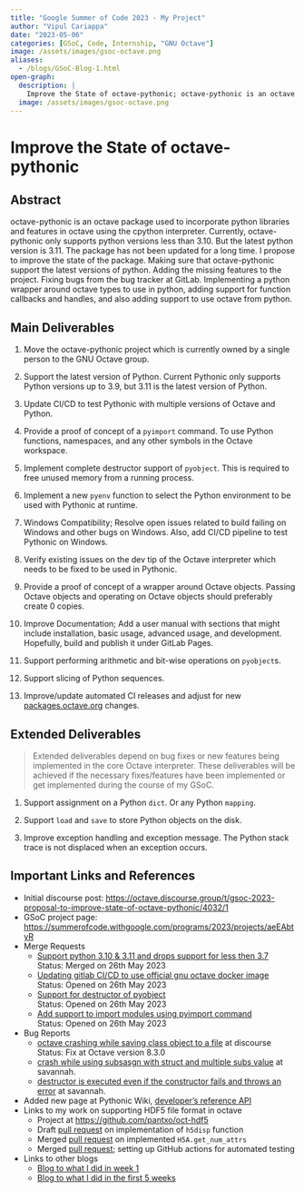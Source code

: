 ```yaml
---
title: "Google Summer of Code 2023 - My Project"
author: "Vipul Cariappa"
date: "2023-05-06"
categories: [GSoC, Code, Internship, "GNU Octave"]
image: /assets/images/gsoc-octave.png
aliases: 
  - /blogs/GSoC-Blog-1.html
open-graph:
  description: |
    Improve the State of octave-pythonic; octave-pythonic is an octave package used to incorporate python libraries and features in octave using the cpython interpreter. I propose to improve the state of the package...
  image: /assets/images/gsoc-octave.png
---
```



# Improve the State of octave-pythonic 

## Abstract

octave-pythonic is an octave package used to incorporate python libraries and features in octave using the cpython
interpreter.
Currently, octave-pythonic only supports python versions less than 3.10. But the latest python version is 3.11.
The package has not been updated for a long time.
I propose to improve the state of the package.
Making sure that octave-pythonic support the latest versions of python. Adding the missing features to the project.
Fixing bugs from the bug tracker at GitLab. Implementing a python wrapper around octave types to use in python,
adding support for function callbacks and handles, and also adding support to use octave from python.

## Main Deliverables

1. Move the octave-pythonic project which is currently owned by a single person to the GNU Octave group.

1. Support the latest version of Python. Current Pythonic only supports Python versions up to 3.9, but 3.11 is the
latest version of Python.

1. Update CI/CD to test Pythonic with multiple versions of Octave and Python.

1. Provide a proof of concept of a `pyimport` command.
To use Python functions, namespaces, and any other symbols in the Octave workspace.

1. Implement complete destructor support of `pyobject`. This is required to free unused memory from a running process.

1. Implement a new `pyenv` function to select the Python environment to be used with Pythonic at runtime.

1. Windows Compatibility; Resolve open issues related to build failing on Windows and other bugs on Windows.
Also, add CI/CD pipeline to test Pythonic on Windows.

1. Verify existing issues on the dev tip of the Octave interpreter which needs to be fixed to be used in Pythonic. 

1. Provide a proof of concept of a wrapper around Octave objects.
Passing Octave objects and operating on Octave objects should preferably create 0 copies.

1. Improve Documentation; Add a user manual with sections that might include installation, basic usage, advanced usage,
and development. Hopefully, build and publish it under GitLab Pages.

1. Support performing arithmetic and bit-wise operations on `pyobject`s.

1. Support slicing of Python sequences.

1. Improve/update automated CI releases and adjust for new [packages.octave.org](https://packages.octave.org) changes. 


## Extended Deliverables

> Extended deliverables depend on bug fixes or new features being implemented in the core Octave interpreter.
> These deliverables will be achieved if the necessary fixes/features have been implemented or get implemented during
> the course of my GSoC.

1. Support assignment on a Python `dict`. Or any Python `mapping`.

1. Support `load` and `save` to store Python objects on the disk.

1. Improve exception handling and exception message. The Python stack trace is not displaced when an exception occurs.


## Important Links and References

- Initial discourse post: [https://octave.discourse.group/t/gsoc-2023-proposal-to-improve-state-of-octave-pythonic/4032/1](https://octave.discourse.group/t/gsoc-2023-proposal-to-improve-state-of-octave-pythonic/4032/1)
- GSoC project page: [https://summerofcode.withgoogle.com/programs/2023/projects/aeEAbtyR](https://summerofcode.withgoogle.com/programs/2023/projects/aeEAbtyR)
- Merge Requests
    - [Support python 3.10 & 3.11 and drops support for less then 3.7](https://gitlab.com/gnu-octave/octave-pythonic/-/merge_requests/75)
      <br>Status: Merged on 26th May 2023
    - [Updating gitlab CI/CD to use official gnu octave docker image](https://gitlab.com/gnu-octave/octave-pythonic/-/merge_requests/79)
      <br>Status: Opened on 26th May 2023
    - [Support for destructor of pyobject](https://gitlab.com/gnu-octave/octave-pythonic/-/merge_requests/80)
      <br>Status: Opened on 26th May 2023
    - [Add support to import modules using pyimport command](https://gitlab.com/gnu-octave/octave-pythonic/-/merge_requests/81)
      <br>Status: Opened on 26th May 2023
- Bug Reports
    - [octave crashing while saving class object to a file](https://octave.discourse.group/t/octave-crashes-while-saving-data-to-file/4503) at discourse
      <br>Status: Fix at Octave version 8.3.0
    - [crash while using subsasgn with struct and multiple subs value](https://savannah.gnu.org/bugs/?64213) at savannah.
    - [destructor is executed even if the constructor fails and throws an error](https://savannah.gnu.org/bugs/?64242) at savannah.
- Added new page at Pythonic Wiki, [developer's reference API](https://wiki.octave.org/Pythonic/fullAPI)
- Links to my work on supporting HDF5 file format in octave
    - Project at [https://github.com/pantxo/oct-hdf5](https://github.com/pantxo/oct-hdf5)
    - Draft [pull request](https://github.com/pantxo/oct-hdf5/pull/2) on implementation of `h5disp` function 
    - Merged [pull request](https://github.com/pantxo/oct-hdf5/pull/1) on implemented `H5A.get_num_attrs`
    - Merged [pull request](https://github.com/pantxo/oct-hdf5/pull/3); setting up GitHub actions for automated testing
- Links to other blogs
    - [Blog to what I did in week 1](/blogs/posts/GSoC'23-GNU-Octave-First-Week)
    - [Blog to what I did in the first 5 weeks](/blogs/posts/GSoC'23-GNU-Octave-First-Five-Weeks/)
